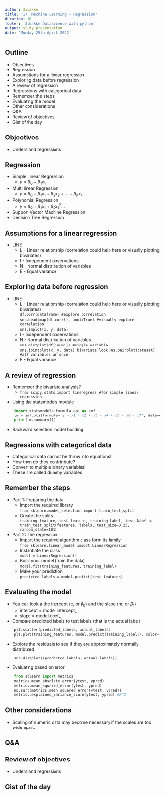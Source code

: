 ```yaml
---
author: 3ikakke 
title: '17. Machine Learning - Regression'
duration: 50  
footer: '3ikakke Datascience with python'
output: slidy_presentation 
date: 'Monday 25th April 2022'
---
```


## Outline  
- Objectives  
- Regression  
- Assumptions for a linear regression  
- Exploring data  before regression  
- A review of regression  
- Regressions with categorical data  
- Remember the steps  
- Evaluating the model  
- Other considerations  
- Q&A  
- Review of objectives  
- Gist of the day  


## Objectives  
- Understand regressions  

## Regression  
- Simple Linear Regression  
	+ $y = \beta_0 + \beta_1x_1$  
- Multi linear Regression  
	+ $y = \beta_0 + \beta_1x_1 + \beta_2x_2 + ... +  \beta_nx_n$  
- Polynomial Regression  
	+ $y = \beta_0 + \beta_1x_1 + \beta_2x_1^2 ...$  
- Support Vector Machine Regression 
- Decision Tree Regression  

## Assumptions for a linear regression  
- LINE  
	+ L - Linear relationship (correlation could help here or visually plotting bivariates)  
	+ I - Independent observations  
	+ N - Normal distribution of variables  
	+ E - Equal variance  

## Exploring data  before regression  
- LINE  
	+ L - Linear relationship (correlation could help here or visually plotting bivariates)      
		`df.corr(dataframe) #explore correlation`  
		`sns.headtmap(df.corr(), anot=True) #visually explore correlation`  
		`sns.lmplot(x, y, data)`  
	+ I - Independent observations  
	+ N - Normal distribution of variables  
		`sns.distplot(df['num']) #single variable`  
		`sns.jointplot(x, y, data) bivariate look`
		`sns.pairplot(dataset) #all variables ar once` 
	+ E - Equal variance  

## A review of regression  
- Remember the bivariate analysis?  
	+ `from scipy.stats import lineregress #for simple linear regression `  
- Using the statsmodels module  
```python
	import statsmodels.formula.api as smf
	lm = smf.ols(formula='y ~ x1 + x2 + x3 + x4 + x5 + x6 + x7', data=df).fit()
	print(lm.summary())
```
- Backward selection model building


## Regressions with categorical data  
- Categorical data cannot be throw into equations!  
- How then do they contrinbute?  
- Convert to multiple binary variables!  
- These are called dummy variables  


## Remember the steps  
- Part 1: Preparing the data  
	+ Import the required library  
	`from sklearn.model_selection import train_test_split`  
	+ Create the splits  
	`training_feature, test_feature, training_label, test_label = train_test_split(features, labels, test_size=0.25, random_state=101)`  
- Part 2: The regression  
	+ Import the required algorithm class form its family  
	`from sklearn.linear_model import LinearRegression`  
	+ Instantiate the class  
	`model = LinearRegression()`  
	+ Build your model (train the data)  
	`model.fit(training_features, training_label)`  
	+ Make your prediction  
	`predicted_labels = model.predict(test_features)`  

## Evaluating the model  
- You can look a the inercept (c, or $\beta_0$) and the slope (m, or $\beta_1$)  
	+ intercept = model.intercept_  
	+ slope = model.coef_   
- Compare predicted labels to test labels (that is the actual label)  
```python  
	plt.scatter(predicted_labels, actual_labels) 
	plt.plot(training_features, model.predict(training_labels), color='blue')		
```  
- Explore the residuals to see if they are approximately normally distributed  
```python
	sns.distplot((predicted_labels, actual_labels))
```  
- Evaluating based on error  
```python
	from sklearn import metrics
	metrics.mean_absolute_error(ytest, ypred)
	metrics.mean_squared_error(ytest, ypred)
	np.sqrt(metrics.mean_squared_error(ytest, ypred))
	metrics.explained_variance_score(ytest, ypred) #R^2
```  
## Other considerations  
- Scaling of numeric data may become necessary if the scales are too wide apart.  

## Q&A  

## Review of objectives  
- Understand regressions  


## Gist of the day  

 



